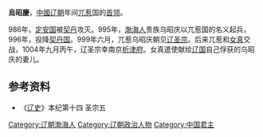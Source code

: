 '''烏昭慶'''，[[中國|中國]][[辽朝|辽朝]]年间[[兀惹|兀惹]]国的[[首领|首领]]。

986年，[[定安国|定安国]]被[[契丹|契丹]]攻灭。995年，[[渤海国|渤海]][[渤海人|人]]贵族乌昭庆以兀惹国的名义起兵，996年，投降[[契丹国|契丹国]]。999年六月，兀惹乌昭庆朝见[[辽圣宗|辽圣宗]]。后来兀惹和[[女真|女真]]交战，1004年九月丙午，辽圣宗幸南京[[析津府|析津府]]。女真遣使献给[[辽国|辽国]]自己俘获的乌昭庆的妻儿。

==参考资料==
*《[[辽史|辽史]]》本纪第十四 圣宗五

[[Category:辽朝渤海人|Category:辽朝渤海人]]
[[Category:辽朝政治人物|Category:辽朝政治人物]]
[[Category:中国君主|Category:中国君主]]